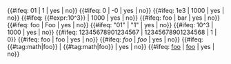 <!-- The engine DOES NOT YET support this test fully -->

{{#ifeq: 01 | 1 | yes | no}}
{{#ifeq: 0 | -0 | yes | no}}
{{#ifeq: 1e3 | 1000 | yes | no}}
{{#ifeq: {{#expr:10^3}} | 1000 | yes | no}}
{{#ifeq: foo | bar | yes | no}}
{{#ifeq: foo | Foo | yes | no}}
{{#ifeq: "01" | "1" | yes | no}}
{{#ifeq: 10^3 | 1000 | yes | no}}
{{#ifeq: 12345678901234567 | 12345678901234568 | 1 | 0}} <!-- NOT SUPPORTED YET: Should really be "0"! -->
{{#ifeq: <nowiki>foo</nowiki> | <nowiki>foo</nowiki> | yes | no}} <!-- NOT SUPPORTED YET: Should really be "no"! -->
{{#ifeq: <math>foo</math> | <math>foo</math> | yes | no}}
{{#ifeq: {{#tag:math|foo}} | {{#tag:math|foo}} | yes | no}}
{{#ifeq: [[foo]] | [[foo]] | yes | no}}
